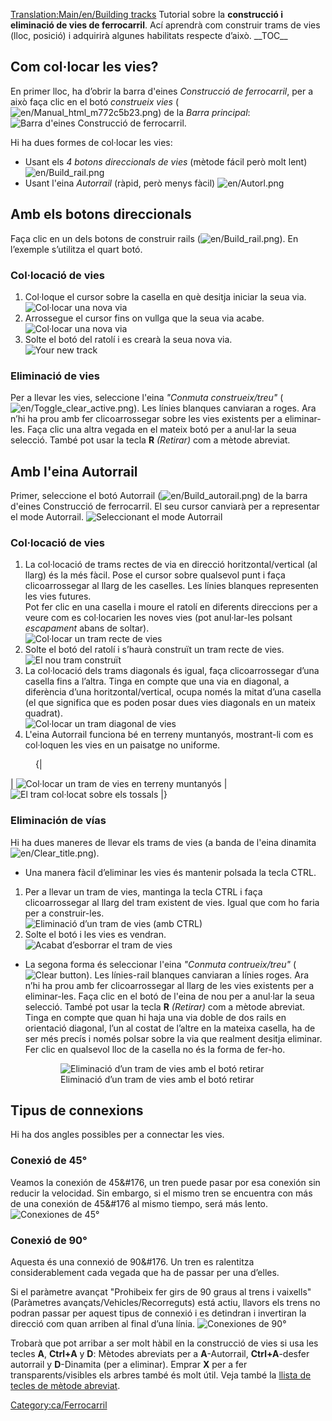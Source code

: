 [[Translation:Main/en/Building tracks]]{{ca/Tutorial}}
<!-- for search bot mainly (per al robot de cerca sobretot) -->
Tutorial sobre la '''construcció i eliminació de vies de ferrocarril'''. Ací aprendrà com construir trams de vies (lloc, posició) i adquirirà algunes habilitats respecte d’això.
__TOC__
==Com col·locar les vies?==
En primer lloc, ha d’obrir la barra d'eines ''Construcció de ferrocarril'', per a això faça clic en el botó ''construeix vies'' ([[File:en/Manual html m772c5b23.png]]) de la ''Barra principal'':
[[File:ca/Railroad Construction.png|none|frame|Barra d'eines Construcció de ferrocarril.]]

Hi ha dues formes de col·locar les vies:
*Usant els ''4 botons direccionals de vies'' (mètode fácil però molt lent) [[File:en/Build rail.png]]
*Usant l'eina ''Autorrail'' (ràpid, però menys fàcil) [[File:en/Autorl.png]]

== Amb els botons direccionals ==
Faça clic en un dels botons de construir rails ([[File:en/Build rail.png]]). En l’exemple s’utilitza el quart botó.

=== Col·locació de vies ===
#Col·loque el cursor sobre la casella en què desitja iniciar la seua via.<br/>[[File:ca/Laying track 1.png|none|frame|Col·locar una nova via]]
#Arrossegue el cursor fins on vullga que la seua via acabe.<br/>[[File:ca/Laying track 2.png|none|frame|Col·locar una nova via]]
#Solte el botó del ratolí i es crearà la seua nova via.<br/>[[File:ca/Laying track 3.png|none|frame|Your new track]]

=== Eliminació de vies ===
Per a llevar les vies, seleccione l'eina ''"Conmuta construeix/treu"'' ([[File:en/Toggle clear active.png]]). Les línies blanques canviaran a roges. Ara n’hi ha prou amb fer clicoarrossegar sobre les vies existents per a eliminar-les. Faça clic una altra vegada en el mateix botó per a anul·lar la seua selecció. També pot usar la tecla '''R''' ''(Retirar)'' com a mètode abreviat.

== Amb l'eina Autorrail ==
Primer, seleccione el botó Autorrail ([[File:en/Build autorail.png]]) de la barra d'eines Construcció de ferrocarril. El seu cursor canviarà per a representar el mode Autorrail.
[[File:ca/AutorailTut1.png|none|frame|Seleccionant el mode Autorrail]]

=== Col·locació de vies ===
#La col·locació de trams rectes de via en direcció horitzontal/vertical (al llarg) és la més fàcil. Pose el cursor sobre qualsevol punt i faça clicoarrossegar al llarg de les caselles. Les línies blanques representen les vies futures.<br/>Pot fer clic en una casella i moure el ratolí en diferents direccions per a veure com es col·locarien les noves vies (pot anul·lar-les polsant ''escapament'' abans de soltar).<br/>[[File:en/AutorailTut2.png|none|frame|Col·locar un tram recte de vies]]
#Solte el botó del ratolí i s’haurà construït un tram recte de vies.<br/>[[File:en/AutorailTut3.png|none|frame|El nou tram construït]]
#La col·locació dels trams diagonals és igual, faça clicoarrossegar d’una casella fins a l’altra. Tinga en compte que una via en diagonal, a diferència d’una horitzontal/vertical, ocupa només la mitat d’una casella (el que significa que es poden posar dues vies diagonals en un mateix quadrat).<br/>[[File:en/AutorailTut4.png|none|frame|Col·locar un tram diagonal de vies]]
#L'eina Autorrail funciona bé en terreny muntanyós, mostrant-li com es col·loquen les vies en un paisatge no uniforme.
:{|
| [[File:en/AutorailTut5.png|none|frame|Col·locar un tram de vies en terreny muntanyós]]
| [[File:en/AutorailTut6.png|none|frame|El tram col·locat sobre els tossals]]
|}
=== Eliminación de vías ===
Hi ha dues maneres de llevar els trams de vies (a banda de l'eina dinamita [[File:en/Clear title.png]]).

*Una manera fàcil d’eliminar les vies és mantenir polsada la tecla CTRL.
#Per a llevar un tram de vies, mantinga la tecla CTRL i faça clicoarrossegar al llarg del tram existent de vies. Igual que com ho faria per a construir-les.<br/>[[File:en/AutorailTut7.png|none|frame|Eliminació d’un tram de vies (amb CTRL)]]
#Solte el botó i les vies es vendran.<br/>[[File:en/AutorailTut8.png|none|frame|Acabat d’esborrar el tram de vies]]

*La segona forma és seleccionar l'eina ''"Conmuta contrueix/treu"'' ([[File:en/Toggle clear active.png|Clear button]]). Les línies-rail blanques canviaran a línies roges. Ara n’hi ha prou amb fer clicoarrossegar al llarg de les vies existents per a eliminar-les. Faça clic en el botó de l'eina de nou per a anul·lar la seua selecció. També pot usar la tecla '''R''' ''(Retirar)'' com a mètode abreviat. Tinga en compte que quan hi haja una via doble de dos rails en orientació diagonal, l’un al costat de l’altre en la mateixa casella, ha de ser més precís i només polsar sobre la via que realment desitja eliminar. Fer clic en qualsevol lloc de la casella no és la forma de fer-ho.
:[[File:en/AutorailTut11.png|none|frame|Eliminació d’un tram de vies amb el botó retirar]]

== Tipus de connexions ==
Hi ha dos angles possibles per a connectar les vies.

===Conexió de 45&#176;=== 
Veamos la conexión de 45&#176, un tren puede pasar por esa conexión sin reducir la velocidad. Sin embargo, si el mismo tren se encuentra con más de una conexión de 45&#176 al mismo tiempo, será más lento.
[[File:en/AutorailTut9.png|frame|none|Conexiones de 45&#176;]]

===Conexió de 90&#176;===
Aquesta és una connexió de 90&#176. Un tren es ralentitza considerablement cada vegada que ha de passar per una d’elles.

Si el paràmetre avançat "Prohibeix fer girs de 90 graus al trens i vaixells" (Paràmetres avançats/Vehicles/Recorreguts) está actiu, llavors els trens no podran passar per aquest tipus de connexió i es detindran i invertiran la direcció com quan arriben al final d’una línia.
[[File:en/AutorailTut10.png|frame|none|Conexiones de 90&#176;]]

Trobarà que pot arribar a ser molt hàbil en la construcció de vies si usa les tecles '''A''', '''Ctrl+A''' y '''D''': Mètodes abreviats per a '''A'''-Autorrail, '''Ctrl+A'''-desfer autorrail y '''D'''-Dinamita (per a eliminar). Emprar '''X''' per a fer transparents/visibles els arbres també és molt útil. Veja també la [[Main/ca/Tecles de mètode abreviat|llista de tecles de mètode abreviat]].

[[Category:ca/Ferrocarril]]